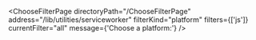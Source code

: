 


<ChooseFilterPage
    directoryPath="/ChooseFilterPage"
    address="/lib/utilities/serviceworker"
    filterKind="platform"
    filters={['js']}
    currentFilter="all"
    message={'Choose a platform:'}
/>
